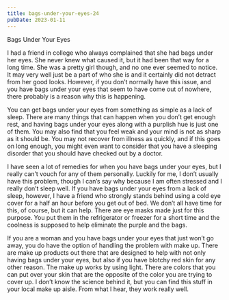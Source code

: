 ```yaml
---
title: bags-under-your-eyes-24
pubDate: 2023-01-11
---
```


Bags Under Your Eyes

I had a friend in college who always complained that she had bags under her eyes. She never knew what caused it, but it had been that way for a long time. She was a pretty girl though, and no one ever seemed to notice. It may very well just be a part of who she is and it certainly did not detract from her good looks. However, if you don’t normally have this issue, and you have bags under your eyes that seem to have come out of nowhere, there probably is a reason why this is happening.

You can get bags under your eyes from something as simple as a lack of sleep. There are many things that can happen when you don’t get enough rest, and having bags under your eyes along with a purplish hue is just one of them. You may also find that you feel weak and your mind is not as sharp as it should be. You may not recover from illness as quickly, and if this goes on long enough, you might even want to consider that you have a sleeping disorder that you should have checked out by a doctor.

I have seen a lot of remedies for when you have bags under your eyes, but I really can’t vouch for any of them personally. Luckily for me, I don’t usually have this problem, though I can’s say why because I am often stressed and I really don’t sleep well. If you have bags under your eyes from a lack of sleep, however, I have a friend who strongly stands behind using a cold eye cover for a half an hour before you get out of bed. We don’t all have time for this, of course, but it can help. There are eye masks made just for this purpose. You put them in the refrigerator or freezer for a short time and the coolness is supposed to help eliminate the purple and the bags.

If you are a woman and you have bags under your eyes that just won’t go away, you do have the option of handling the problem with make up. There are make up products out there that are designed to help with not only having bags under your eyes, but also if you have blotchy red skin for any other reason. The make up works by using light. There are colors that you can put over your skin that are the opposite of the color you are trying to cover up. I don’t know the science behind it, but you can find this stuff in your local make up aisle. From what I hear, they work really well.